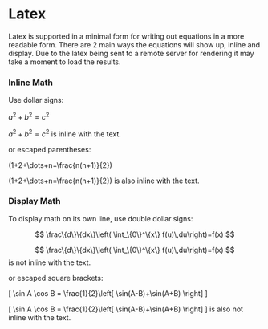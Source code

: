 # Latex

Latex is supported in a minimal form for writing out equations in a more readable form. There are 2 main ways the equations will show up, inline and display. Due to the latex being sent to a remote server for rendering it may take a moment to load the results.

### Inline Math

Use dollar signs:

  $a^2 + b^2 = c^2$
  
$a^2 + b^2 = c^2$ is inline with the text.

or escaped parentheses:

  \(1+2+\dots+n=\frac\{n(n+1)\}\{2\}\)

\(1+2+\dots+n=\frac\{n(n+1)\}\{2\}\) is also inline with the text.
  
### Display Math

To display math on its own line, use double dollar signs:

  $$ \frac\{d\}\{dx\}\left( \int_\{0\}^\{x\} f(u)\,du\right)=f(x) $$
  
$$ \frac\{d\}\{dx\}\left( \int_\{0\}^\{x\} f(u)\,du\right)=f(x) $$ is not inline with the text.

or escaped square brackets:

  \[ \sin A \cos B = \frac\{1\}\{2\}\left[ \sin(A-B)+\sin(A+B) \right] \]
  
\[ \sin A \cos B = \frac\{1\}\{2\}\left[ \sin(A-B)+\sin(A+B) \right] \] is also not inline with the text.

